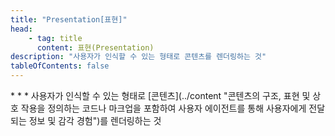 ```yaml
---
title: "Presentation[표현]"
head:
    - tag: title
      content: 표현(Presentation)
description: "사용자가 인식할 수 있는 형태로 콘텐츠를 렌더링하는 것"
tableOfContents: false
---
```


<Badge text="WCAG2" variant="note" size="large" />
* * *
사용자가 인식할 수 있는 형태로 [콘텐츠](../content "콘텐츠의 구조, 표현 및 상호 작용을 정의하는 코드나 마크업을 포함하여 사용자 에이전트를 통해 사용자에게 전달되는 정보 및 감각 경험")를 렌더링하는 것